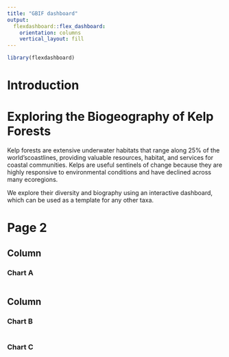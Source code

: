 ```yaml
---
title: "GBIF dashboard"
output: 
  flexdashboard::flex_dashboard:
    orientation: columns
    vertical_layout: fill
---
```


```r
library(flexdashboard)
```

Introduction
===================================== 

# Exploring the Biogeography of Kelp Forests 

Kelp forests are extensive underwater habitats that range along 25% of the world’scoastlines, providing valuable resources, habitat, and services for coastal communities.
Kelps are useful sentinels of change because they are highly responsive to environmental conditions and have declined across many ecoregions. 

We explore their diversity and biography using an interactive dashboard, which can be used as a template for any other taxa. 

Page 2
===================================== 

Column {data-width=650}
-----------------------------------------------------------------------

### Chart A

```r

```

Column {data-width=350}
-----------------------------------------------------------------------

### Chart B

```r

```

### Chart C

```r

```

